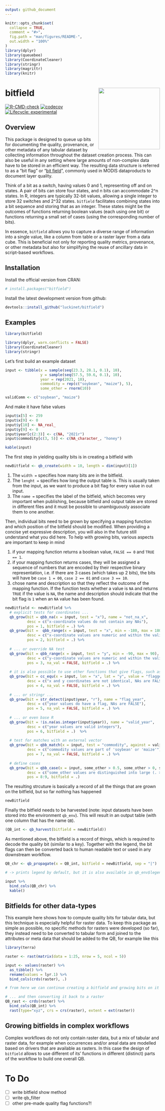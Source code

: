 ```yaml
---
output: github_document
---
```


<!-- README.md is generated from README.Rmd. Please edit that file -->

```r
knitr::opts_chunk$set(
  collapse = TRUE,
  comment = "#>",
  fig.path = "man/figures/README-",
  out.width = "100%"
)
library(dplyr)
library(queuebee)
library(CoordinateCleaner)
library(stringr)
library(magrittr)
library(knitr)
```

# bitfield <a href='https://github.com/luckinet/bitfield/'><img src='man/figures/logo.svg' align="right" height="200" /></a>

<!-- badges: start -->
<!-- [![CRAN\_Status\_Badge](http://www.r-pkg.org/badges/version/)](https://cran.r-project.org/package=) -->
<!-- [![DOI](https://zenodo.org/badge/DOI/)](https://doi.org/) -->

[![R-CMD-check](https://github.com/luckinet/bitfield/workflows/R-CMD-check/badge.svg)](https://github.com/luckinet/bitfield/actions)
[![codecov](https://codecov.io/gh/luckinet/bitfield/branch/master/graph/badge.svg?token=hjppymcGr3)](https://codecov.io/gh/luckinet/bitfield)
[![Lifecycle: experimental](https://img.shields.io/badge/lifecycle-experimental-orange.svg)](https://lifecycle.r-lib.org/articles/stages.html#experimental)

<!-- [![](http://cranlogs.r-pkg.org/badges/grand-total/)](https://cran.r-project.org/package=) -->
<!-- badges: end -->

## Overview

This package is designed to queue up bits for documenting the quality, provenance, or other metadata of any tabular dataset by collecting information throughout the dataset creation process. This can also be useful in any setting where large amounts of non-complex data have to be stored in an efficient way. The resulting data structure is referred to as a "bit flag" or "[bit field](https://en.wikipedia.org/wiki/Bit_field)", commonly used in MODIS dataproducts to document layer quality.

Think of a bit as a switch, having values 0 and 1, representing off and on states. A pair of bits can store four states, and n bits can accommodate 2^n states. In R, integers are typically 32-bit values, allowing a single integer to store 32 switches and 2^32 states. `bitfield` facilitates combining states into a bit sequence and storing that as an integer. These states might be the outcomes of functions returning boolean values (each using one bit) or functions returning a small set of cases (using the corresponding number of bits).

In essence, `bitfield` allows you to capture a diverse range of information into a single value, like a column from table or a raster layer from a data cube. This is beneficial not only for reporting quality metrics, provenance, or other metadata but also for simplifying the reuse of ancillary data in script-based workflows.


## Installation

Install the official version from CRAN:

```r
# install.packages("bitfield")
```

Install the latest development version from github:

```r
devtools::install_github("luckinet/bitfield")
```


## Examples

```r
library(bitfield)

library(dplyr, warn.conflicts = FALSE)
library(CoordinateCleaner)
library(stringr)
```

Let's first build an example dataset

```r
input <- tibble(x = sample(seq(23.3, 28.1, 0.1), 10),
                y = sample(seq(57.5, 59.6, 0.1), 10),
                year = rep(2021, 10),
                commodity = rep(c("soybean", "maize"), 5),
                some_other = rnorm(10))

validComm <- c("soybean", "maize")
```

And make it have false values

```r
input$x[5] <- 259
input$x[9] <- 0
input$y[10] <- NA_real_
input$y[9] <- 0
input$year[c(2:3)] <- c(NA, "2021r")
input$commodity[c(3, 5)] <- c(NA_character_, "honey")

kable(input)
```

The first step in yielding quality bits is in creating a bitfield with 

```r
newBitfield <- qb_create(width = 10, length = dim(input)[1])
```

  1. The `width = ` specifies how many bits are in the bitfield.
  2. The `lenght = ` specifies how long the output table is. This is usually taken from the input, as we want to produce a bit flag for every value in out input.
  3. The `name = ` specifies the label of the bitfield, which becomes very important when publishing, because bitfield and output table are stored in different files and it must be possible to unambiguously associate them to one another.

Then, individual bits need to be grown by specifying a mapping function and which position of the bitfield should be modified. When providing a concise yet expressive description, you will also in the future still understand what you did here. To help with growing bits, various aspects are important to keep in mind

  1. if your mapping function returns a boolean value, `FALSE == 0` and `TRUE == 1`.
  2. if your mapping function returns cases, they will be assigned a sequence of numbers that are encoded by their respective binary representation, i.e. if there are 3 cases (which takes up 2 bits), the bits will have be `case 1 = 00`, `case 2 == 01` and `case 3 == 10`.
  3. chose name and description so that they reflect the outcome of the mapping function. If the function tests whether a value is `NA` and returns `TRUE` if the value is `NA`, the name and description should indicate that the bit flag is `1` when an `NA` value has been found. 

```r
newBitfield <- newBitfield %>%
  # explicit tests for coordinates ...
  qb_grow(bit = qbb_na(x = input, test = "x"), name = "not_na_x",
          desc = c("x-coordinate values do not contain any NAs"),
          pos = 1, bitfield = .) %>%
  qb_grow(bit =  qbb_range(x = input, test = "x", min = -180, max = 180), name = "range_1_x",
          desc = c("x-coordinate values are numeric and within the valid WGS84 range"),
          pos = 2, bitfield = .) %>%
  
  # ... or override NA test
  qb_grow(bit = qbb_range(x = input, test = "y", min = -90, max = 90), name = "range_1_y",
          desc = c("y-coordinate values are numeric and within the valid WGS84 range, NAs are FALSE"),
          pos = 3, na_val = FALSE, bitfield = .) %>%
  
  # it is also possible to use other functions that give flags, such as from CoordinateCleaner ...
  qb_grow(bit = cc_equ(x = input, lon = "x", lat = "y", value = "flagged"), name = "distinct_coords",
          desc = c("x and y coordinates are not identical, NAs are FALSE"),
          pos = 4, na_val = FALSE, bitfield = .) %>%
  
  # ... or stringr ...
  qb_grow(bit = str_detect(input$year, "r"), name = "flag_year",
          desc = c("year values do have a flag, NAs are FALSE"),
          pos = 5, na_val = FALSE, bitfield = .) %>%
  
  # ... or even base R
  qb_grow(bit = !is.na(as.integer(input$year)), name = "valid_year",
          desc = c("year values are valid integers"),
          pos = 6, bitfield = .)  %>%
  
  # test for matches with an external vector
  qb_grow(bit = qbb_match(x = input, test = "commodity", against = validComm), name = "match_commodities",
          desc = c("commodity values are part of 'soybean' or 'maize'"),
          pos = 7, na_val = FALSE, bitfield = .) %>%
  
  # define cases
  qb_grow(bit = qbb_case(x = input, some_other > 0.5, some_other > 0, some_other < 0, exclusive = FALSE), name = "cases_some_other",
          desc = c("some_other values are distinguished into large (. > 0.5), medium (. > 0) and small (. < 0)"),
          pos = 8:9, bitfield = .)
```

The resulting strcuture is basically a record of all the things that are grown on the bitfield, but so far nothing has happened

```r
newBitfield
```

Finally the bitfield needs to be harvested (note: input datasets have been stored into the environment `qb_env`). This will result in an output table (with one column that has the name `QB`).

```r
(QB_int <- qb_harvest(bitfield = newBitfield))
```

As mentioned above, the bitfield is a record of things, which is required to decode the quality bit (similar to a key). Together with the legend, the bit flags can then be converted back to human readable text or used in any downstream workflow.

```r
QB_chr <- qb_propagate(x = QB_int, bitfield = newBitfield, sep = "|")

# -> prints legend by default, but it is also available in qb_env$legend

input %>% 
  bind_cols(QB_chr) %>% 
  kable()
```


## Bitfields for other data-types

This example here shows how to compute quality bits for tabular data, but this technique is especially helpful for raster data. To keep this package as simple as possible, no specific methods for rasters were developed (so far), they instead need to be converted to tabular form and joined to the attributes or meta data that should be added to the QB, for example like this

```r
library(terra)

raster <- rast(matrix(data = 1:25, nrow = 5, ncol = 5))

input <- values(raster) %>% 
  as_tibble() %>% 
  rename(values = lyr.1) %>% 
  bind_cols(crds(raster), .)

# from here we can continue creating a bitfield and growing bits on it just like shown above...

# ... and then converting it back to a raster
QB_rast <- crds(raster) %>% 
  bind_cols(QB_int) %>% 
  rast(type="xyz", crs = crs(raster), extent = ext(raster))
```

## Growing bitfields in complex workflows

Complex workflows do not only contain raster data, but a mix of tabular and raster data, for example when occurrences and/or areal data are modelled based on drivers that are available as rasters. In this case the design of `bitfield` allows to use different of its' functions in different (distinct) parts of the workflow to build one overall QB.


# To Do

- [ ] write bitfield show method
- [ ] write qb_filter
- [ ] other pre-made quality flag functions?!
